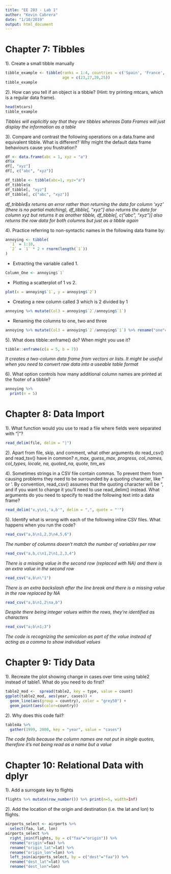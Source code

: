 ```yaml
---
title: "EE 283 - Lab 1"
author: "Kevin Cabrera"
date: "1/10/2019"
output: html_document
---
```


# Chapter 7: Tibbles
1). Create a small tibble manually
```r
tibble_example <- tibble(ranks = 1:4, countries = c('Spain', 'France', 'Ukraine', 'Sweden'),
                         age = c(23,27,28,25))
tibble_example
```
2). How can you tell if an object is a tibble? (Hint: try printing mtcars, which is a regular data frame).
```r
head(mtcars)
tibble_example
```
*Tibbles will explicitly say that they are tibbles whereas Data Frames will just display the information as a table*

3). Compare and contrast the following operations on a data.frame and equivalent tibble. What is different? Why might the default data frame behaviours cause you frustration?
```r
df <- data.frame(abc = 1, xyz = "a")
df$x
df[, "xyz"]
df[, c("abc", "xyz")]

df_tibble <- tibble(abc=1, xyz="a")
df_tibble$x
df_tibble[, "xyz"]
df_tibble[, c("abc", "xyz")]
```
*df_tribble$x returns an error rather than returning the data for column 'xyz' (there is no partial matching), df_tibble[, "xyz"] also returns the data for column xyz but returns it as another tibble, df_tibble[, c("abc", "xyz")] also returns the row data for both columns but just as a tibble again*

4). Practice referring to non-syntactic names in the following data frame by:
```r
annoying <- tibble(
  `1` = 1:10,
  `2` = `1` * 2 + rnorm(length(`1`))
)
```
* Extracting the variable called 1.
```r
Column_One <- annoying$`1`
```
* Plotting a scatterplot of 1 vs 2.
```r
plot(x = annoying$`1`, y = annoying$`2`)
```
* Creating a new column called 3 which is 2 divided by 1
```r
annoying %>% mutate(Col3 = annoying$`2`/annoying$`1`)
```
* Renaming the columns to one, two and three
```r
annoying %>% mutate(Col3 = annoying$`2`/annoying$`1`) %>% rename("one"=`1`, "two" = `2`, "three" = Col3)
```

5). What does tibble::enframe() do? When might you use it?
```r
tibble::enframe(c(a = 5, b = 7))
```
*It creates a two-column data frame from vectors or lists. It might be useful when you need to convert raw data into a useable table format*

6). What option controls how many additional column names are printed at the footer of a tibble?
```r
annoying %>%
  print(n = 5)
```

# Chapter 8: Data Import
1). What function would you use to read a file where fields were separated with “|”?
```r
read_delim(file, delim = "|")
```

2). Apart from file, skip, and comment, what other arguments do read_csv() and read_tsv() have in common?
*n_max, guess_max, progress, col_names, col_types, locale, na, quoted_na, quote, tim_ws*

4). Sometimes strings in a CSV file contain commas. To prevent them from causing problems they need to be surrounded by a quoting character, like " or '. By convention, read_csv() assumes that the quoting character will be ", and if you want to change it you’ll need to use read_delim() instead. What arguments do you need to specify to read the following text into a data frame?

```r
read_delim("x,y\n1,'a,b'", delim = ",", quote = "'")
```

5). Identify what is wrong with each of the following inline CSV files. What happens when you run the code?
```r
read_csv("a,b\n1,2,3\n4,5,6")
```
*The number of columns doesn't match the number of variables per row*
```r
read_csv("a,b,c\n1,2\n1,2,3,4")
```
*There is a missing value in the second row (replaced with NA) and there is an extra value in the second row*
```r
read_csv("a,b\n\"1")
```
*There is an extra backslash after the line break and there is a missing value in the row replaced by NA*
```r
read_csv("a,b\n1,2\na,b")
```
*Despite there being integer values within the rows, they're identified as characters*
```r
read_csv("a;b\n1;3")
```
*The code is recognizing the semicolon as part of the value instead of acting as a comma to show individual values*

# Chapter 9: Tidy Data
1). Recreate the plot showing change in cases over time using table2 instead of table1. What do you need to do first?
```r
table2_mod <-  spread(table2, key = type, value = count)
ggplot(table2_mod, aes(year, cases)) +
  geom_line(aes(group = country), color = "grey50") + 
  geom_point(aes(color=country))
```

2). Why does this code fail?
```r
table4a %>% 
  gather(1999, 2000, key = "year", value = "cases")
```
*The code fails because the column names are not put in single quotes, therefore it's not being read as a name but a value*

# Chapter 10: Relational Data with dplyr
1). Add a surrogate key to flights
```r
flights %>% mutate(row_number()) %>% print(n=5, width=Inf)
```

2). Add the location of the origin and destination (i.e. the lat and lon) to flights.
```r
airports_select <- airports %>%
  select(faa, lat, lon)
airports_select %>%
  right_join(flights, by = c("faa"="origin")) %>%
  rename("origin"=faa) %>%
  rename("origin_lat"=lat) %>%
  rename("origin_lon"=lon) %>%
  left_join(airports_select, by = c("dest"="faa")) %>%
  rename("dest_lat"=lat) %>%
  rename("dest_lon"=lon)
```

